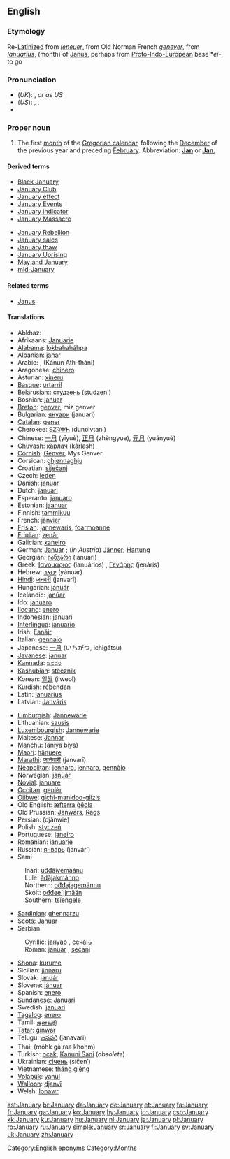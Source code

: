 ==English==
===Etymology===
Re-[[Latinize]]d from {{ME.}} ''[[Ieneuer]]'', from Old Norman French ''[[genever]]'', from {{L.}} ''[[Ianuarius]]'', (month) of [[Janus]], perhaps from [[Proto-Indo-European]] base *''ei-'', to go

===Pronunciation===
*(''UK''): {{IPA|/ˈdʒænjʊəri/}}, {{SAMPA|/"dZ{nju@ri/}} ''or as US''
*(''US''): {{AHD|jănʹyo͞o-ĕr'ē}}, {{IPA|/ˈdʒænjuˌɛri/}}, {{SAMPA|/"dZ{nju%Eri/}}
*{{audio|en-us-January.ogg|Audio (US)}}

===Proper noun===
{{en-proper noun}}
# The first [[month]] of the [[Gregorian calendar]], following the [[December]] of the previous year and preceding [[February]]. Abbreviation: '''[[Jan]]''' or '''[[Jan.]]'''

====Derived terms====
{{rel-top|Derived terms}}
*[[Black January]]
*[[January Club]]
*[[January effect]]
*[[January Events]]
*[[January indicator]]
*[[January Massacre]]
{{rel-mid}}
*[[January Rebellion]]
*[[January sales]]
*[[January thaw]]
*[[January Uprising]]
*[[May and January]]
*[[mid-January]]
{{rel-bottom}}

====Related terms====
*[[Janus]]

====Translations====
{{trans-top|January}}
*Abkhaz: {{RUchar|[[ажьырныҳәа]]}} {{IPAchar|(aẓ̌ərnəḥwa)}}
*Afrikaans: [[Januarie]]
*[[Alabama]]: [[lokbahaháhpa]]
*Albanian: [[janar]]
*Arabic: {{ARchar|[[يناير|يَنَايِر]]}} {{Unicode|(yanáːyir)}} {{m}}, {{ARchar|[[كانون الثاني]]}} (Kánun Ath-tháni) {{m}}
*Aragonese: [[chinero]] {{m}}
*Asturian: [[xineru]] {{m}}
*[[Basque]]: [[urtarril]]
*Belarusian:: [[студзень]] (studzen')
*Bosnian: [[januar#Bosnian|januar]] {{m}}
*[[Breton]]: [[genver]], miz genver
*Bulgarian: [[януари]] (januari) {{m}}
*[[Catalan]]: [[gener]] {{m}}
*Cherokee: [[ᏚᏃᎸᏔᏂ]] (dunolvtani)
*Chinese: [[一月]] (yīyuè), [[正月]] (zhèngyue), [[元月]] (yuányuè)
*[[Chuvash]]: [[кăрлач]] (kârlash)
*[[Cornish]]: [[Genver]], Mys Genver
*Corsican: [[ghjennaghju]] {{m}}
*Croatian: [[siječanj]]
*Czech: [[leden]] {{m}}
*Danish: [[januar#Danish|januar]]
*Dutch: [[januari]] {{m}}
*Esperanto: [[januaro]]
*Estonian: [[jaanuar]]
*Finnish: [[tammikuu]]
*French: [[janvier]] {{m}}
*[[Frisian]]: [[jannewaris]], [[foarmoanne]]
*[[Friulian]]: [[zenâr]] {{m}}
*Galician: [[xaneiro]] {{m}}
*German: [[Januar]] {{m}}; (''in Austria'') [[Jänner]]; [[Hartung]] {{m}}
*Georgian: [[იანვარი]] (ianuari)
*Greek: [[Ιανουάριος]] (ianuários) {{m}}, [[Γενάρης]] (jenáris) {{m}}
*Hebrew: [[ינואר|יָנוּאָר]] (yánuar)
*[[Hindi]]: [[जनवरी]] (janvarī)
*Hungarian: [[január]]
*Icelandic: [[janúar]]
*Ido: [[januaro]]
*[[Ilocano]]: [[enero]]
*Indonesian: [[januari]]
*[[Interlingua]]: [[januario]]
*Irish: [[Eanáir]]
*Italian: [[gennaio]] {{m}}
*Japanese: [[一月]] (いちがつ, ichigátsu)
*[[Javanese]]: [[januar]]
*[[Kannada]]: [[ಜನವರಿ]]
*[[Kashubian]]: [[stëcznik]]
*Korean: [[일월]] (ilweol)
*Kurdish: [[rêbendan]]
*Latin: [[Ianuarius]] {{m}}
*Latvian: [[Janvāris]]
{{trans-mid}}
*[[Limburgish]]: [[Jannewarie]]
*Lithuanian: [[sausis]] {{m}}
*[[Luxembourgish]]: [[Jannewarie]]
*Maltese: [[Jannar]]
*[[Manchu]]: (aniya biya)
*[[Maori]]: [[hänuere]]
*[[Marathi]]: [[जानेवारी]] (janvarī)
*[[Neapolitan]]: [[jennaro]], [[iennaro]], [[gennàio]]
*Norwegian: [[januar]]
*[[Novial]]: [[januare]]
*[[Occitan]]: [[genièr]] {{m}}
*[[Ojibwe]]: [[gichi-manidoo-giizis]]
*Old English: [[æfterra geola|æfterra ġēola]] {{m}}
*Old Prussian: [[Janwārs]], [[Rags]]
*Persian: {{FAchar|[[ژانویه]]}} (djânwie)
*Polish: [[styczeń]]
*Portuguese: [[janeiro]]
*Romanian: [[ianuarie]] {{m}}
*Russian: [[январь]] (janvár’) {{m}}
*Sami
:Inari: [[uđđâivemáánu]]
:Lule: [[ådåjakmánno]]
:Northern: [[ođđajagemánnu]]
:Skolt: [[ođđeeˊjjmään]]
:Southern: [[tsïengele]]
*[[Sardinian]]: [[ghennarzu]] {{m}}
*Scots: [[Januar]]
*Serbian
:Cyrillic: [[јануар#Serbian|јануар]] {{m}}, [[сечањ]] {{m}}
:Roman: [[januar#Serbian|januar]] {{m}}, [[sečanj]] {{m}} 
*[[Shona]]: [[kurume]]
*Sicilian: [[jinnaru]] {{m}}
*Slovak: [[január]] {{m}}
*Slovene: [[jánuar]] {{m}}
*Spanish: [[enero]] {{m}}
*[[Sundanese]]: [[Januari]]
*Swedish: [[januari]]
*[[Tagalog]]: [[enero#Tagalog|enero]]
*Tamil: [[ஜனவரி]]
*[[Tatar]]: [[ĝinwar]]
*Telugu: [[జనవరి]] (janavari)
*Thai: {{THchar|[[มกราคม]]}} (mōhk gà raa khohm)
*Turkish: [[ocak]], [[Kanuni Sani]] (''obsolete'')
*Ukrainian: [[cічень]] (síčen’)
*Vietnamese: [[tháng giêng]]
*[[Volapük]]: [[yanul]]
*[[Walloon]]: [[djanvî]]
*Welsh: [[Ionawr]] {{f}}
{{trans-bottom}}

[[Category:English eponyms]]
[[Category:Months]]

[[ast:January]]
[[br:January]]
[[da:January]]
[[de:January]]
[[et:January]]
[[fa:January]]
[[fr:January]]
[[ga:January]]
[[ko:January]]
[[hy:January]]
[[io:January]]
[[csb:January]]
[[kk:January]]
[[ku:January]]
[[hu:January]]
[[nl:January]]
[[ja:January]]
[[pl:January]]
[[ro:January]]
[[ru:January]]
[[simple:January]]
[[sr:January]]
[[fi:January]]
[[sv:January]]
[[uk:January]]
[[zh:January]]